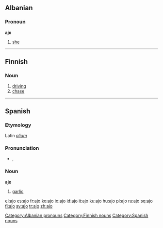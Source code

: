 {{see|ajö}}

==Albanian==

===Pronoun===
'''ajo'''

# [[she]]

----

==Finnish==
===Noun===
{{fi-noun|ajo|type=1}}

# [[driving]]
# [[chase]]

----

==Spanish==

===Etymology===
Latin ''[[alium]]''

===Pronunciation===
*{{IPA|/'axo/}}, {{SAMPA|/'axo/}}

===Noun===
'''ajo''' {{m}}

# [[garlic]]

[[Category:Albanian pronouns]]
[[Category:Finnish nouns]]
[[Category:Spanish nouns]]

[[el:ajo]]
[[es:ajo]]
[[fr:ajo]]
[[ko:ajo]]
[[io:ajo]]
[[id:ajo]]
[[it:ajo]]
[[ku:ajo]]
[[hu:ajo]]
[[pl:ajo]]
[[ru:ajo]]
[[sq:ajo]]
[[fi:ajo]]
[[sv:ajo]]
[[tr:ajo]]
[[zh:ajo]]